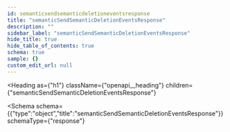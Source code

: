 ```yaml
---
id: semanticsendsemanticdeletioneventsresponse
title: "semanticSendSemanticDeletionEventsResponse"
description: ""
sidebar_label: "semanticSendSemanticDeletionEventsResponse"
hide_title: true
hide_table_of_contents: true
schema: true
sample: {}
custom_edit_url: null
---
```



<Heading
  as={"h1"}
  className={"openapi__heading"}
  children={"semanticSendSemanticDeletionEventsResponse"}
>
</Heading>





<Schema
  schema={{"type":"object","title":"semanticSendSemanticDeletionEventsResponse"}}
  schemaType={"response"}
>
  
</Schema>
            